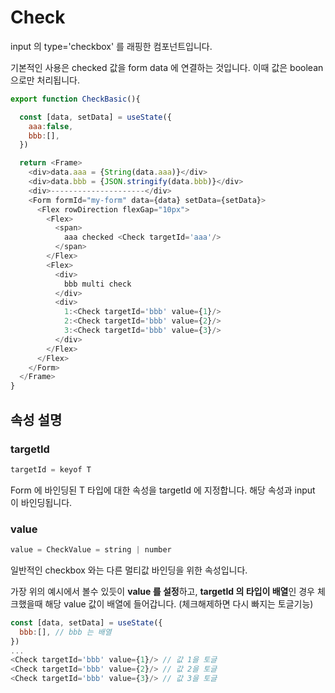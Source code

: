 
# Check

input 의 type='checkbox' 를 래핑한 컴포넌트입니다.

기본적인 사용은 checked 값을 form data 에 연결하는 것입니다. 이때 값은 boolean 으로만 처리됩니다.

```javascript
export function CheckBasic(){

  const [data, setData] = useState({
    aaa:false,
    bbb:[],
  })

  return <Frame>
    <div>data.aaa = {String(data.aaa)}</div>
    <div>data.bbb = {JSON.stringify(data.bbb)}</div>
    <div>---------------------</div>
    <Form formId="my-form" data={data} setData={setData}>
      <Flex rowDirection flexGap="10px">
        <Flex>
          <span>
            aaa checked <Check targetId='aaa'/>
          </span>
        </Flex>
        <Flex>
          <div>
            bbb multi check
          </div>
          <div>
            1:<Check targetId='bbb' value={1}/>
            2:<Check targetId='bbb' value={2}/>
            3:<Check targetId='bbb' value={3}/>
          </div>
        </Flex>
      </Flex>
    </Form>
  </Frame>
}
```

<CheckBasic />

## 속성 설명

### targetId
```javascript
targetId = keyof T
```

Form 에 바인딩된 T 타입에 대한 속성을 targetId 에 지정합니다. 해당 속성과 input 이 바인딩됩니다.

### value
```javascript
value = CheckValue = string | number
```

일반적인 checkbox 와는 다른 멀티값 바인딩을 위한 속성입니다.

가장 위의 예시에서 볼수 있듯이 **value 를 설정**하고, **targetId 의 타입이 배열**인 경우 
체크했을때 해당 value 값이 배열에 들어갑니다. (체크해제하면 다시 빠지는 토글기능)

```javascript
const [data, setData] = useState({
  bbb:[], // bbb 는 배열
})
...
<Check targetId='bbb' value={1}/> // 값 1을 토글
<Check targetId='bbb' value={2}/> // 값 2을 토글
<Check targetId='bbb' value={3}/> // 값 3을 토글
```